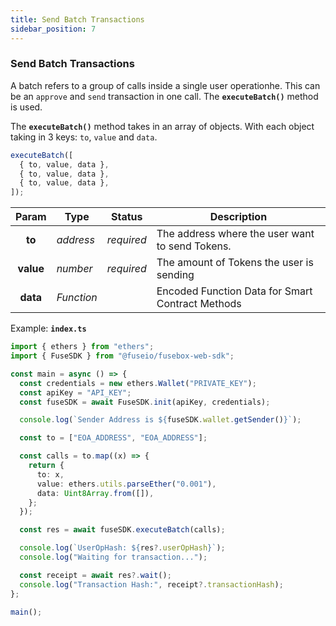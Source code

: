 ```yaml
---
title: Send Batch Transactions
sidebar_position: 7
---
```


### Send Batch Transactions

A batch refers to a group of calls inside a single user operationhe. This can be an `approve` and `send` transaction in one call. The **`executeBatch()`** method is used.

The **`executeBatch()`** method takes in an array of objects. With each object taking in 3 keys: `to`, `value` and `data`.

```javascript
executeBatch([
  { to, value, data },
  { to, value, data },
  { to, value, data },
]);
```

|   Param   | Type       | Status     | Description                                      |
| :-------: | ---------- | ---------- | ------------------------------------------------ |
|  **to**   | _address_  | _required_ | The address where the user want to send Tokens.  |
| **value** | _number_   | _required_ | The amount of Tokens the user is sending         |
| **data**  | _Function_ |            | Encoded Function Data for Smart Contract Methods |

Example: **`index.ts`**

```typescript
import { ethers } from "ethers";
import { FuseSDK } from "@fuseio/fusebox-web-sdk";

const main = async () => {
  const credentials = new ethers.Wallet("PRIVATE_KEY");
  const apiKey = "API_KEY";
  const fuseSDK = await FuseSDK.init(apiKey, credentials);

  console.log(`Sender Address is ${fuseSDK.wallet.getSender()}`);

  const to = ["EOA_ADDRESS", "EOA_ADDRESS"];

  const calls = to.map((x) => {
    return {
      to: x,
      value: ethers.utils.parseEther("0.001"),
      data: Uint8Array.from([]),
    };
  });

  const res = await fuseSDK.executeBatch(calls);

  console.log(`UserOpHash: ${res?.userOpHash}`);
  console.log("Waiting for transaction...");

  const receipt = await res?.wait();
  console.log("Transaction Hash:", receipt?.transactionHash);
};

main();
```
